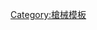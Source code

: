 <noinclude>{{noteTA
|1=zh-cn:贝雷塔;zh-tw:貝瑞塔;
}}</noinclude>
{{military navigation
|name = Beretta firearms
|title = [[貝瑞塔]]槍械
|listclass = hlist
|image = [[File:Beretta logo.svg|100px]]
|style = wide
|group1 = [[手槍]]
|list1  =
* [[贝雷塔M1915手枪|M1915/M1919]]
* [[貝瑞塔M1923手槍|M1923]]
* [[貝瑞塔M1934半自動手槍|M1934]]
* [[貝瑞塔M1935半自動手槍|M1935]]
* [[貝瑞塔M1951手槍|M1951]]
* [[貝瑞塔92手槍|M92]]及延伸型（[[貝瑞塔93R手槍|93R]] 
* [[貝瑞塔M9手槍|M9]]
* [[貝瑞塔90two半自動手槍|90two]]）
* [[貝瑞塔70半自動手槍|70系列]]
* [[貝瑞塔獵豹半自動手槍|獵豹／80系列]]
* [[貝瑞塔8000半自動手槍|Cougar]]
* [[貝瑞塔9000半自動手槍|9000]]
* [[貝瑞塔Px4 Storm半自動手槍|Px4 Storm]]
* {{le|Beretta 418|Beretta 418|418}}
* {{le|Beretta 21A Bobcat|Beretta 21A Bobcat|Bobcat}}
* [[貝瑞塔3032雄貓式手槍|Tomcat]]
* {{le|Beretta 950|Beretta 950|950}}
* [[貝瑞塔BU9 Nano半自動手槍|Nano]]
* [[貝瑞塔Pico半自動手槍|Pico]]
* {{le|Beretta U22 Neos|Beretta U22 Neos|U22 Neos}}
* {{le|Beretta Stampede|Beretta Stampede|Stampede}}
* {{le|Beretta Laramie|Beretta Laramie|Laramie}}
* [[貝瑞塔APX半自動手槍|APX]]
|group2 = [[冲锋枪]]
|list2  =
* [[貝瑞塔M1918衝鋒槍|M1918]]
* [[貝瑞塔M1938衝鋒槍|M38]]
* [[貝瑞塔M3衝鋒槍|M3]]
* [[貝瑞塔M12衝鋒槍|M12]]
* [[貝瑞塔Mx4 Storm衝鋒槍|Mx4 Storm]]
|group3 = [[步槍]]&[[卡宾枪]]
|list3  =
* [[貝瑞塔BM59自動步槍|BM59]]
* [[貝瑞塔Cx4_Storm卡賓槍|Cx4 Storm]]
* [[貝瑞塔Rx4 Storm半自動步槍|Rx4 Storm]]
* {{le|Beretta Sniper|Beretta Sniper|501}}
* [[貝瑞塔AR70突擊步槍|AR70/90]]
* [[貝瑞塔ARX-160突擊步槍|ARX-160／ARX-100]]
* [[貝瑞塔ARX-200戰鬥步槍|ARX-200]]
|group4 = [[機槍]]
|list4  =
* [[貝瑞塔AS70/90輕機槍|AS70/90]]
|group5 = [[霰彈槍]]
|list5  =
* [[貝瑞塔682雙管霰彈槍|S682]] 
* [[貝瑞塔銀鴿霰彈槍|S686]]
* [[貝瑞塔DT-10雙管霰彈槍|DT-10]]
* [[貝瑞塔LTLX 7000泵動式霰彈槍|LTLX 7000]]
* [[貝瑞塔1201FP霰彈槍|1201FP]]
* [[貝瑞塔1301霰彈槍|1301]]
* [[貝瑞塔AL391半自動霰彈槍|AL391]]
* [[貝瑞塔Xtrema 2半自動霰彈槍|Xtrema 2]]
* [[貝瑞塔Tx4 Storm半自動霰彈槍|Tx4 Storm]]
* [[貝瑞塔RS 202-M2|RS 202-M2]]
|group6 = [[榴彈發射器]]
|list6  =
* [[貝瑞塔GLX-160附加型榴彈發射器|GLX-160]]
|state = {{{state<includeonly>|autocollapse</includeonly>}}}
}}<noinclude>
{{collapsible option}}
[[Category:槍械模板]]
</noinclude>